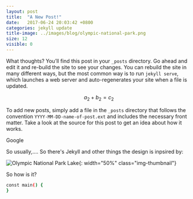 ```yaml
---
layout: post
title:  "A New Post!"
date:   2017-06-24 20:03:42 +0800
categories: jekyll update
title-image: ../images/blog/olympic-national-park.png
size: 12
visible: 0
---
```


What thoughts? You’ll find this post in your `_posts` directory. Go ahead and edit it and re-build the site to see your changes. You can rebuild the site in many different ways, but the most common way is to run `jekyll serve`, which launches a web server and auto-regenerates your site when a file is updated.

$$ a_2 + b_2 = c_2 $$

To add new posts, simply add a file in the `_posts` directory that follows the convention `YYYY-MM-DD-name-of-post.ext` and includes the necessary front matter. Take a look at the source for this post to get an idea about how it works.


Google

So usually,....
So there's Jekyll and other things
the design is inpsired by:

![Olympic National Park Lake](/assets/images/blog/olympic-national-park.png){: width="50%" class="img-thumbnail"}

So how is it?


```sh
const main() {
}
```
